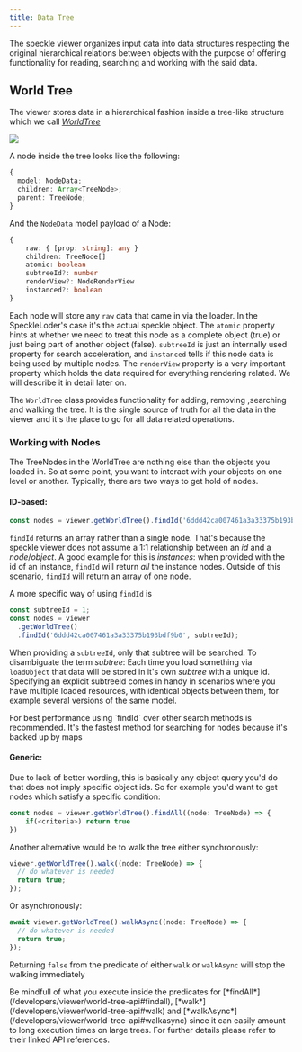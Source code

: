 ```yaml
---
title: Data Tree
---
```


The speckle viewer organizes input data into data structures respecting the original hierarchical relations between objects with the purpose of offering functionality for reading, searching and working with the said data.

## World Tree

The viewer stores data in a hierarchical fashion inside a tree-like structure which we call [_WorldTree_](/developers/viewer/world-tree-api#worldtree)

<Frame>
  <img src="/images/developers/viewer/worldtree.png" />
</Frame>

A node inside the tree looks like the following:

```typescript
{
  model: NodeData;
  children: Array<TreeNode>;
  parent: TreeNode;
}
```

And the `NodeData` model payload of a Node:

```typescript
{
    raw: { [prop: string]: any }
    children: TreeNode[]
    atomic: boolean
    subtreeId?: number
    renderView?: NodeRenderView
    instanced?: boolean
}
```

Each node will store any `raw` data that came in via the loader. In the SpeckleLoder's case it's the actual speckle object. The `atomic` property hints at whether we need to treat this node as a complete object (true) or just being part of another object (false). `subtreeId` is just an internally used property for search acceleration, and `instanced` tells if this node data is being used by multiple nodes. The `renderView` property is a very important property which holds the data required for everything rendering related. We will describe it in detail later on.

The `WorldTree` class provides functionality for adding, removing ,searching and walking the tree. It is the single source of truth for all the data in the viewer and it's the place to go for all data related operations.

### Working with Nodes

The TreeNodes in the WorldTree are nothing else than the objects you loaded in. So at some point, you want to interact with your objects on one level or another. Typically, there are two ways to get hold of nodes.

#### ID-based:

```typescript
const nodes = viewer.getWorldTree().findId('6ddd42ca007461a3a33375b193bdf9b0');
```

`findId` returns an array rather than a single node. That's because the speckle viewer does not assume a 1:1 relationship between an _id_ and a _node_/_object_. A good example for this is _instances_: when provided with the id of an instance, `findId` will return _all_ the instance nodes. Outside of this scenario, `findId` will return an array of one node.

A more specific way of using `findId` is

```typescript
const subtreeId = 1;
const nodes = viewer
  .getWorldTree()
  .findId('6ddd42ca007461a3a33375b193bdf9b0', subtreeId);
```

When providing a `subtreeId`, only that subtree will be searched. To disambiguate the term _subtree_: Each time you load something via `loadObject` that data will be stored in it's own _subtree_ with a unique id. Specifying an explicit subtreeId comes in handy in scenarios where you have multiple loaded resources, with identical objects between them, for example several versions of the same model.

<Tip>
  For best performance using `findId` over other search methods is recommended.
  It's the fastest method for searching for nodes because it's backed up by maps
</Tip>

#### Generic:

Due to lack of better wording, this is basically any object query you'd do that does not imply specific object ids. So for example you'd want to get nodes which satisfy a specific condition:

```typescript
const nodes = viewer.getWorldTree().findAll((node: TreeNode) => {
    if(<criteria>) return true
})
```

Another alternative would be to walk the tree either synchronously:

```typescript World Tree Walk
viewer.getWorldTree().walk((node: TreeNode) => {
  // do whatever is needed
  return true;
});
```

Or asynchronously:

```typescript
await viewer.getWorldTree().walkAsync((node: TreeNode) => {
  // do whatever is needed
  return true;
});
```

Returning `false` from the predicate of either `walk` or `walkAsync` will stop the walking immediately

<Tip>
  Be mindfull of what you execute inside the predicates for
  [*findAll*](/developers/viewer/world-tree-api#findall),
  [*walk*](/developers/viewer/world-tree-api#walk) and
  [*walkAsync*](/developers/viewer/world-tree-api#walkasync) since it can easily amount
  to long execution times on large trees. For further details please refer to
  their linked API references.
</Tip>
